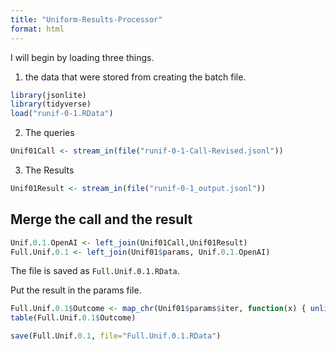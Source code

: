 ```yaml
---
title: "Uniform-Results-Processor"
format: html
---
```


I will begin by loading three things.  

1. the data that were stored from creating the batch file.

```r
library(jsonlite)
library(tidyverse)
load("runif-0-1.RData")
```

2. The queries

```r
Unif01Call <- stream_in(file("runif-0-1-Call-Revised.jsonl"))
```

3. The Results

```r
Unif01Result <- stream_in(file("runif-0-1_output.jsonl"))
```

## Merge the call and the result

```r
Unif.0.1.OpenAI <- left_join(Unif01Call,Unif01Result)
Full.Unif.0.1 <- left_join(Unif01$params, Unif.0.1.OpenAI)
```

The file is saved as `Full.Unif.0.1.RData`.

Put the result in the params file.

```r
Full.Unif.0.1$Outcome <- map_chr(Unif01$params$iter, function(x) { unlist(Unif01Result$response$body$choices[[x]][[2]][2]) })
table(Full.Unif.0.1$Outcome)
```

```r
save(Full.Unif.0.1, file="Full.Unif.0.1.RData")
```

